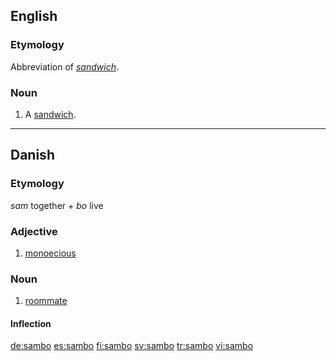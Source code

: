 {{also|Sambo}}
==English==

===Etymology===
Abbreviation of ''[[sandwich]]''.

===Noun===
{{en-noun}}
{{wikipedia|Sandwich}}

# {{slang|Ireland}} A [[sandwich]].

----

==Danish==

===Etymology===
''sam'' together + ''bo'' live

===Adjective===
{{infl|da|adjective}}

# {{botany|lang=da}} [[monoecious]]

===Noun===
{{da-noun|en|er}}

# [[roommate]]

====Inflection====
{{da-noun-infl|en|er}}

[[de:sambo]]
[[es:sambo]]
[[fi:sambo]]
[[sv:sambo]]
[[tr:sambo]]
[[vi:sambo]]